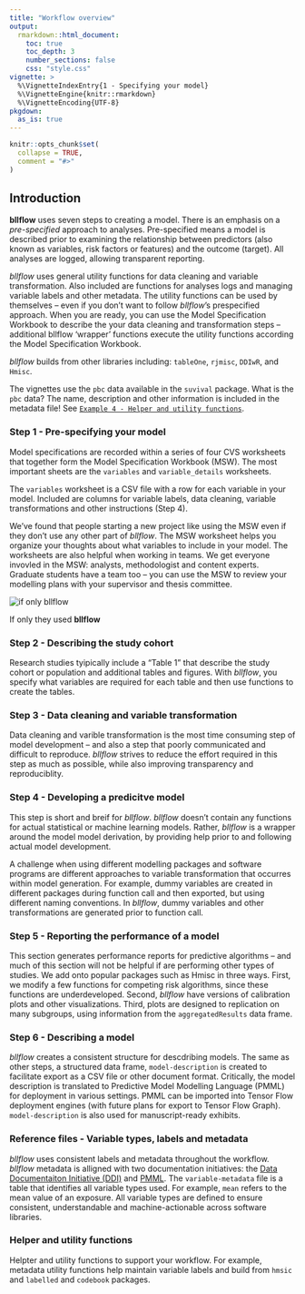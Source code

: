 ```yaml
---
title: "Workflow overview"
output: 
  rmarkdown::html_document:
    toc: true 
    toc_depth: 3
    number_sections: false
    css: "style.css"
vignette: >
  %\VignetteIndexEntry{1 - Specifying your model}
  %\VignetteEngine{knitr::rmarkdown}
  %\VignetteEncoding{UTF-8}
pkgdown:
  as_is: true
---
```


```r
knitr::opts_chunk$set(
  collapse = TRUE,
  comment = "#>"
)
```
## Introduction
**bllflow** uses seven steps to creating a model. There is an emphasis on a _pre-specified_ approach to analyses. Pre-specified means 
a model is described prior to examining the relationship between predictors (also 
known as variables, risk factors or features) and the outcome (target). All analyses 
are logged, 
allowing transparent reporting. 

_bllflow_ uses general utility functions for data cleaning and variable transformation. Also included are functions for analyses logs and managing variable labels and other metadata. The utility functions can be used by themselves -- even if you don't want to follow _bllflow_'s prespecified approach. When you are ready, you can use the Model Specification Workbook to describe the your data cleaning and transformation steps -- additional bllflow 'wrapper' functions execute the utility functions according the Model Specification Workbook.

_bllflow_ builds from other libraries including: `tableOne`, `rjmisc`, `DDIwR`, and `Hmisc`. 

The vignettes use the `pbc` data available in the `suvival` package. What is the `pbc` data? The name, description and other information is included in the metadata file! See [`Example 4 - Helper and utility functions`](i_helper_functions.html).

### Step 1 - Pre-specifying your model
Model specifications are recorded within a series of four CVS worksheets that 
together form the Model Specification Workbook (MSW). The most important sheets are the `variables` and `variable_details` worksheets. 

The `variables` worksheet is a CSV file with a row for each variable in your model. Included are columns for variable labels, data cleaning, variable 
 transformations and other instructions (Step 4).

We've found that people starting a new project like using the MSW even if they don't use any other part of _bllflow_. The MSW worksheet helps you organize your thoughts about what variables to include in your model. The worksheets are also helpful when working in teams. We get everyone invovled in the MSW: analysts, methodologist and content experts. Graduate students have a team too -- you can use the MSW to review your modelling plans with your supervisor and thesis committee. 

<div class="image">
  <img src="images/coding.png" alt="if only bllflow" />
  <div class="img_caption">
  <p>If only they used <b>bllflow</b></p>
  </div>
</div>

### Step 2 - Describing the study cohort
Research studies tyipically include a "Table 1" that describe the study cohort 
or population and additional tables and figures. With _bllflow_, you specify what 
variables are required for each table and then use functions to create 
the tables. 

### Step 3 - Data cleaning and variable transformation
Data cleaning and varible transformation is the most time consuming step of 
model development -- and also a step that poorly communicated and difficult 
to reproduce. _bllflow_ strives to reduce the effort required in this 
step as much as possible, while also improving transparency and reproduciblity. 

### Step 4 - Developing a predicitve model
This step is short and breif for _bllflow_. _bllflow_
 doesn't contain any functions for actual statistical or machine learning models.
 Rather, _bllflow_ is a wrapper around the model model derivation, 
 by providing help prior to and following actual model development.
 
 A challenge when using different modelling packages and software programs 
 are different approaches to variable transformation that occurres within model 
 generation. For example, dummy variables are created in different packages 
 during function call and then exported, but using different naming conventions. 
 In _bllflow_, dummy variables and other transformations are generated prior 
 to function call.
 
### Step 5 - Reporting the performance of a model
This section generates performance reports for predictive 
algorithms -- and much of this section will not be helpful if are performing 
other types of studies. We add onto popular packages such as Hmisc in three ways. 
First, we modify a few functions for competing risk algorithms, since these 
functions are underdeveloped. Second, _bllflow_ have versions of calibration
 plots and other visualizations. Third, plots are designed to replication on 
 many subgroups, using information from the `aggregatedResults` data frame.
 
### Step 6 - Describing a model
_bllflow_ creates a consistent structure for descdribing models. The same as 
other steps, a structured data frame, `model-description` is created to 
facilitate export as a CSV file or other document format. Critically, the model 
description is translated to Predictive Model Modelling Language (PMML) for 
deployment in various settings. PMML can be imported into Tensor Flow deployment 
engines (with future plans for export to Tensor Flow Graph). `model-description`
 is also used for manuscript-ready exhibits.
 
### Reference files - Variable types, labels and metadata
_bllflow_ uses consistent labels and metadata throughout the workflow. 
_bllflow_ metadata is alligned with two documentation initiatives: the 
[Data Documentaiton Initiative (DDI)](https://www.ddialliance.org) and 
[PMML](http://dmg.org). The `variable-metadata` file is a table that identifies 
all variable types used. For example, `mean`  refers to the mean value of an 
exposure. All variable types are defined to ensure consistent, understandable and machine-actionable across software libraries. 

### Helper and utility functions
Helpter and utility functions to support your workflow. For example, metadata utility functions help maintain variable labels and build from `hmsic` and `labelled` and `codebook` packages.


